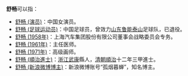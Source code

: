 {{Wiktionary|舒畅}}
'''舒畅'''可以指：
*[[舒畅_(演员)|舒畅 (演员)]]：中国女演员。
*[[舒畅_(足球运动员)|舒畅 (足球运动员)]]：中国足球员，曾效力[[山东鲁能泰山|山东鲁能泰山]]足球队，已退役。
*[[舒畅_(1958年)|舒畅 (1958年)]]：上海汽车集团股份有限公司董事会战略委员会专务。
*[[舒畅_(1961年)|舒畅 (1961年)]]：主任医师。
*[[舒畅_(1971年)|舒畅 (1971年)]]：高级画师。
*[[舒畅_(順治進士)|舒畅 (順治進士)]]：[[浙江|浙江]][[武康|武康]]縣人，[[清朝|清朝]][[順治|順治]]十二年三甲進士。
*[[舒畅_(新浪微博博主)|舒畅 (新浪微博博主)]]：新浪微博账号“孤烟暮蝉”，知名博主。

{{Disambiguation|Cat=二字舒姓人名消歧义}}
